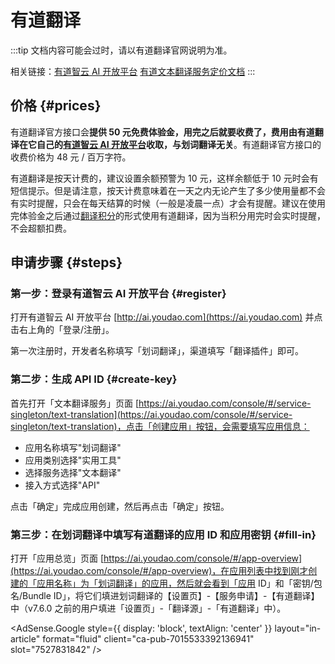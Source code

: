 
# 有道翻译

:::tip
文档内容可能会过时，请以有道翻译官网说明为准。

相关链接：[有道智云 AI 开放平台](http://ai.youdao.com) [有道文本翻译服务定价文档](http://ai.youdao.com/DOCSIRMA/html/%E8%87%AA%E7%84%B6%E8%AF%AD%E8%A8%80%E7%BF%BB%E8%AF%91/%E4%BA%A7%E5%93%81%E5%AE%9A%E4%BB%B7/%E6%96%87%E6%9C%AC%E7%BF%BB%E8%AF%91%E6%9C%8D%E5%8A%A1/%E6%96%87%E6%9C%AC%E7%BF%BB%E8%AF%91%E6%9C%8D%E5%8A%A1-%E4%BA%A7%E5%93%81%E5%AE%9A%E4%BB%B7.html)
:::

## 价格 {#prices}

有道翻译官方接口会**提供 50 元免费体验金，用完之后就要收费了，费用由有道翻译在它自己的[有道智云 AI 开放平台](http://ai.youdao.com)收取，与划词翻译无关**。有道翻译官方接口的收费价格为 48 元 / 百万字符。

有道翻译是按天计费的，建议设置余额预警为 10 元，这样余额低于 10 元时会有短信提示。但是请注意，按天计费意味着在一天之内无论产生了多少使用量都不会有实时提醒，只会在每天结算的时候（一般是凌晨一点）才会有提醒。建议在使用完体验金之后通过[翻译积分](tp.mdx)的形式使用有道翻译，因为当积分用完时会实时提醒，不会超额扣费。

## 申请步骤 {#steps}

### 第一步：登录有道智云 AI 开放平台 {#register}

打开有道智云 AI 开放平台 [http://ai.youdao.com](https://ai.youdao.com) 并点击右上角的「登录/注册」。

第一次注册时，开发者名称填写「划词翻译」，渠道填写「翻译插件」即可。

### 第二步：生成 API ID {#create-key}

首先打开「文本翻译服务」页面 [https://ai.youdao.com/console/#/service-singleton/text-translation](https://ai.youdao.com/console/#/service-singleton/text-translation)，点击「创建应用」按钮，会需要填写应用信息：

- 应用名称填写"划词翻译"
- 应用类别选择"实用工具"
- 选择服务选择"文本翻译"
- 接入方式选择"API"

点击「确定」完成应用创建，然后再点击「确定」按钮。

### 第三步：在划词翻译中填写有道翻译的应用 ID 和应用密钥 {#fill-in}

打开「应用总览」页面 [https://ai.youdao.com/console/#/app-overview](https://ai.youdao.com/console/#/app-overview)，在应用列表中找到刚才创建的「应用名称」为「划词翻译」的应用，然后就会看到「应用 ID」和「密钥/包名/Bundle ID」，将它们填进划词翻译的【设置页】-【服务申请】-【有道翻译】中（v7.6.0 之前的用户填进「设置页」-「翻译源」-「有道翻译」中）。

<AdSense.Google
  style={{ display: 'block', textAlign: 'center' }}
  layout="in-article"
  format="fluid"
  client="ca-pub-7015533392136941"
  slot="7527831842"
/>
